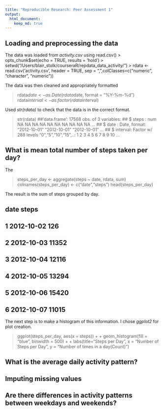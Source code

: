 ```yaml
---
title: "Reproducible Research: Peer Assessment 1"
output: 
  html_document:
    keep_md: true
---
```



## Loading and preprocessing the data
The data was loaded from *activity.csv* using read.csv()
> opts_chunk$set(echo = TRUE, results = 'hold')
> setwd("/Users/blair_stolk/courseraR/repdata_data_activity/")
> rdata <- read.csv('activity.csv', header = TRUE, sep = ",",colClasses=c("numeric", "character", "numeric"))

The data was then cleaned and appropriately formatted 

> rdata$date <- as.Date(rdata$date, format = "%Y-%m-%d")
> rdata$interval <- as.factor(rdata$interval)

Used *str(rdata)* to check that the data is in the correct format. 

>str(rdata)
##'data.frame':	17568 obs. of  3 variables:
## $ steps   : num  NA NA NA NA NA NA NA NA NA NA ...
## $ date    : Date, format: "2012-10-01" "2012-10-01" "2012-10-01" ...
## $ interval: Factor w/ 288 levels "0","5","10","15",..: 1 2 3 4 5 6 7 8 9 10 ...

## What is mean total number of steps taken per day?

The 

> steps_per_day <- aggregate(steps ~ date, rdata, sum)
> colnames(steps_per_day) <- c("date","steps")
> head(steps_per_day)

The result is the sum of steps grouped by day. 

## date steps
## 1 2012-10-02   126
## 2 2012-10-03 11352
## 3 2012-10-04 12116
## 4 2012-10-05 13294
## 5 2012-10-06 15420
## 6 2012-10-07 11015

The next step is to make a histogram of this information. I chose *ggplot2* for plot creation. 

> ggplot(steps_per_day, aes(x = steps)) + 
+     geom_histogram(fill = "blue", binwidth = 500) +
+ labs(title="Steps per Day", x = "Number of Steps per Day", y = "Number of times in a day(Count)")


## What is the average daily activity pattern?



## Imputing missing values



## Are there differences in activity patterns between weekdays and weekends?
